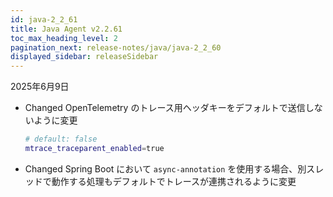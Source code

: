 ```yaml
---
id: java-2_2_61
title: Java Agent v2.2.61
toc_max_heading_level: 2
pagination_next: release-notes/java/java-2_2_60
displayed_sidebar: releaseSidebar
---
```


2025年6月9日

- <Status priority='1'>Changed</Status> OpenTelemetry のトレース用ヘッダキーをデフォルトで送信しないように変更

    ```bash
    # default: false
    mtrace_traceparent_enabled=true
    ```

- <Status priority='1'>Changed</Status> Spring Boot において `async-annotation` を使用する場合、別スレッドで動作する処理もデフォルトでトレースが連携されるように変更


<DownloadJava ver="2.2.61" />